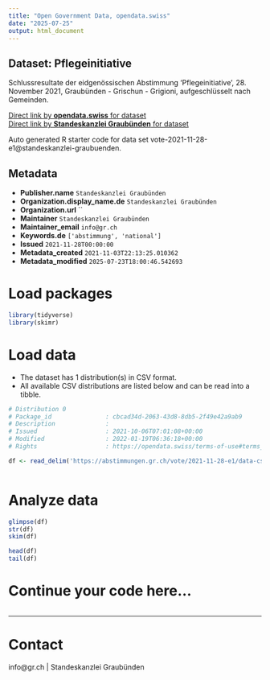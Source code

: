 ```yaml
---
title: "Open Government Data, opendata.swiss"
date: "2025-07-25"
output: html_document
---
```


## Dataset: Pflegeinitiative

Schlussresultate der eidgenössischen Abstimmung 'Pflegeinitiative', 28. November 2021, Graubünden - Grischun - Grigioni, aufgeschlüsselt nach Gemeinden.

[Direct link by **opendata.swiss** for dataset](https://opendata.swiss/de/dataset/pflegeinitiative)<br>
[Direct link by **Standeskanzlei Graubünden** for dataset](https://abstimmungen.gr.ch/vote/2021-11-28-e1/data)

Auto generated R starter code for data set vote-2021-11-28-e1@standeskanzlei-graubuenden.

## Metadata

- **Publisher.name** `Standeskanzlei Graubünden`
- **Organization.display_name.de** `Standeskanzlei Graubünden`
- **Organization.url** ``
- **Maintainer** `Standeskanzlei Graubünden`
- **Maintainer_email** `info@gr.ch`
- **Keywords.de** `['abstimmung', 'national']`
- **Issued** `2021-11-28T00:00:00`
- **Metadata_created** `2021-11-03T22:13:25.010362`
- **Metadata_modified** `2025-07-23T18:00:46.542693`


# Load packages

```r

library(tidyverse)
library(skimr)

```

# Load data

-   The dataset has 1 distribution(s) in CSV format.
-   All available CSV distributions are listed below and can be read into a tibble.

```r

# Distribution 0
# Package_id               : cbcad34d-2063-43d8-8db5-2f49e42a9ab9
# Description              : 
# Issued                   : 2021-10-06T07:01:08+00:00
# Modified                 : 2022-01-19T06:36:18+00:00
# Rights                   : https://opendata.swiss/terms-of-use#terms_by

df <- read_delim('https://abstimmungen.gr.ch/vote/2021-11-28-e1/data-csv')



```

# Analyze data

```r

glimpse(df)
str(df)
skim(df)

head(df)
tail(df)

```

# Continue your code here...

```r

```

------------------------------------------------------------------------

# Contact

info@gr.ch | Standeskanzlei Graubünden
